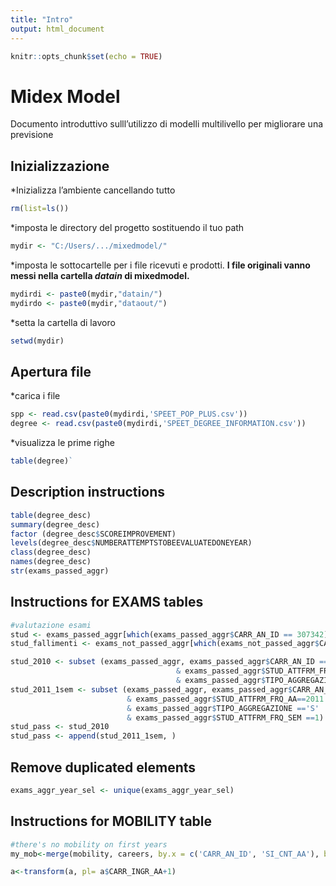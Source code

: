 ```yaml
---
title: "Intro"
output: html_document
---
```


```r
knitr::opts_chunk$set(echo = TRUE)
```

# Midex Model
Documento introduttivo sulll'utilizzo di modelli multilivello per migliorare una previsione


## Inizializzazione

*Inizializza l'ambiente cancellando tutto 
```r
rm(list=ls())
```

*imposta le directory del progetto sostituendo il tuo path
```r
mydir <- "C:/Users/.../mixedmodel/"
```

*imposta le sottocartelle per i file ricevuti e prodotti. __I file originali vanno messi nella cartella _datain_ di mixedmodel.__
```r
mydirdi <- paste0(mydir,"datain/")
mydirdo <- paste0(mydir,"dataout/")
```

*setta la cartella di lavoro
```r
setwd(mydir)
```

## Apertura file

*carica i file
```r
spp <- read.csv(paste0(mydirdi,'SPEET_POP_PLUS.csv'))
degree <- read.csv(paste0(mydirdi,'SPEET_DEGREE_INFORMATION.csv'))
```

*visualizza le prime righe
```r
table(degree)`
```

## Description instructions

```r
table(degree_desc)
summary(degree_desc)
factor (degree_desc$SCOREIMPROVEMENT)
levels(degree_desc$NUMBERATTEMPTSTOBEEVALUATEDONEYEAR)
class(degree_desc)
names(degree_desc)
str(exams_passed_aggr)
```

## Instructions for EXAMS tables
```r
#valutazione esami
stud <- exams_passed_aggr[which(exams_passed_aggr$CARR_AN_ID == 307342),]
stud_fallimenti <- exams_not_passed_aggr[which(exams_not_passed_aggr$CARR_AN_ID == 307342),]

stud_2010 <- subset (exams_passed_aggr, exams_passed_aggr$CARR_AN_ID == 307342 
                                     & exams_passed_aggr$STUD_ATTFRM_FRQ_AA==2010 
                                     & exams_passed_aggr$TIPO_AGGREGAZIONE =='A')
stud_2011_1sem <- subset (exams_passed_aggr, exams_passed_aggr$CARR_AN_ID == 307342 
                          & exams_passed_aggr$STUD_ATTFRM_FRQ_AA==2011 
                          & exams_passed_aggr$TIPO_AGGREGAZIONE =='S'
                          & exams_passed_aggr$STUD_ATTFRM_FRQ_SEM ==1)
stud_pass <- stud_2010
stud_pass <- append(stud_2011_1sem, )
```


## Remove duplicated elements 
```r
exams_aggr_year_sel <- unique(exams_aggr_year_sel)
```

## Instructions for MOBILITY table
```r
#there's no mobility on first years
my_mob<-merge(mobility, careers, by.x = c('CARR_AN_ID', 'SI_CNT_AA'), by.y = c('CARR_AN_ID', 'CARR_INGR_AA'))

a<-transform(a, pl= a$CARR_INGR_AA+1)
```